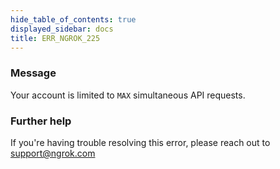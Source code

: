 ```yaml
---
hide_table_of_contents: true
displayed_sidebar: docs
title: ERR_NGROK_225
---
```




### Message

Your account is limited to `MAX` simultaneous API requests.

<ErrorDetails error="err_ngrok_225" />

### Further help

If you're having trouble resolving this error, please reach out to [support@ngrok.com](mailto:support@ngrok.com?subject=Help%20with%20ERR_NGROK_225)
